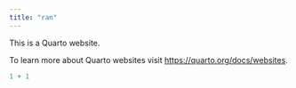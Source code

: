 ```yaml
---
title: "ran"
---
```


This is a Quarto website.

To learn more about Quarto websites visit <https://quarto.org/docs/websites>.

```r
1 + 1
```
